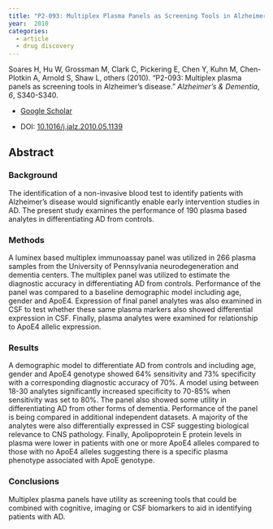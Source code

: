 ```yaml
---
title: "P2-093: Multiplex Plasma Panels as Screening Tools in Alzheimer's Disease."
year:  2010 
categories:
  - article
  - drug discovery
---
```


Soares H, Hu W, Grossman M, Clark C, Pickering E, Chen Y, Kuhn M, Chen-Plotkin A, Arnold S, Shaw L, others (2010). “P2-093: Multiplex plasma panels as screening tools in Alzheimer's disease.” _Alzheimer's & Dementia_, *6*, S340-S340.

- [Google Scholar](https://scholar.google.com/scholar?hl=en&as_sdt=0%2C7&q=P2+093+Multiplex+plasma+panels+as+screening+tools+in+Alzheimer+s+disease+2010&btnG=) 

- DOI: [10.1016/j.jalz.2010.05.1139](https://doi.org/10.1016/j.jalz.2010.05.1139)


## Abstract

### Background

The identification of a non-invasive blood test to identify patients with Alzheimer's disease would significantly enable early intervention studies in AD. The present study examines the performance of 190 plasma based analytes in differentiating AD from controls.

### Methods

A luminex based multiplex immunoassay panel was utilized in 266 plasma samples from the University of Pennsylvania neurodegeneration and dementia centers. The multiplex panel was utilized to estimate the diagnostic accuracy in differentiating AD from controls. Performance of the panel was compared to a baseline demographic model including age, gender and ApoE4. Expression of final panel analytes was also examined in CSF to test whether these same plasma markers also showed differential expression in CSF. Finally, plasma analytes were examined for relationship to ApoE4 allelic expression.

### Results

A demographic model to differentiate AD from controls and including age, gender and ApoE4 genotype showed 64% sensitivity and 73% specificity with a corresponding diagnostic accuracy of 70%. A model using between 18-30 analytes significantly increased specificity to 70-85% when sensitivity was set to 80%. The panel also showed some utility in differentiating AD from other forms of dementia. Performance of the panel is being compared in additional independent datasets. A majority of the analytes were also differentially expressed in CSF suggesting biological relevance to CNS pathology. Finally, Apolipoprotein E protein levels in plasma were lower in patients with one or more ApoE4 alleles compared to those with no ApoE4 alleles suggesting there is a specific plasma phenotype associated with ApoE genotype.

### Conclusions

Multiplex plasma panels have utility as screening tools that could be combined with cognitive, imaging or CSF biomarkers to aid in identifying patients with AD.

